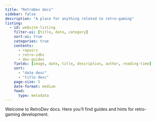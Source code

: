 ```yaml
---
title: "RetroDev docs"
sidebar: false
description: "A place for anything related to retro-gaming"
listing:
  - id: website-listing
    filter-ui: [title, date, category]
    sort-ui: true
    categories: true
    contents:
      - repairs
      - retro-sdks
      - dev-guides
    fields: [image, date, title, description, author, reading-time]
    sort:
      - "date desc"
      - "title desc"
    page-size: 5
    date-format: medium
    feed:
      type: metadata
---
```


Welcome to RetroDev docs. Here you'll find guides and hints for retro-gaming development.

